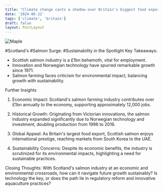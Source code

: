 ```yaml
---
title: "Climate change casts a shadow over Britain’s biggest food export"
date: '2024-06-22'
tags: ['climate', 'britain']
draft: false
layout: PostLayout
---
```


<div className="flex justify-center">
<div className="my-1 w-full px-2 xl:my-1 xl:w-1/2 xl:px-2">
    <img src="https://willpolesa.pythonanywhere.com/static/podcast_thumbnails/thumbnailrecnzUKgl8nLwE7la.jpg" alt="Maple" className="mx-auto h-58 w-auto" />
</div>
</div>

#Scotland's #Salmon Surge: #Sustainability in the Spotlight
Key Takeaways:
- Scottish salmon industry is a £1bn behemoth, vital for employment.
- Innovation and Norwegian technology have spurred remarkable growth since 1971.
- Salmon farming faces criticism for environmental impact, balancing growth with sustainability.

Further Insights
1. Economic Impact:
Scotland's salmon farming industry contributes over £1bn annually to the economy, supporting approximately 12,000 jobs.

2. Historical Growth:
Originating from Victorian innovations, the salmon industry expanded significantly due to Norwegian technology and investment, doubling production from 1996 to 2016.

3. Global Appeal:
As Britain's largest food export, Scottish salmon enjoys international prestige, reaching markets from South Korea to the UAE.

4. Sustainability Concerns:
Despite its economic benefits, the industry is scrutinized for its environmental impacts, highlighting a need for sustainable practices.

Closing Thoughts:
With Scotland's salmon industry at an economic and environmental crossroads, how can it navigate future growth sustainably? Is technology the key, or does the path lie in regulatory reform and innovative aquaculture practices?
